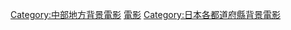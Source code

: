 {{日本行政區劃分類導航|背景電影}}
{{DEFAULTSORT:Niigata}}
[[Category:中部地方背景電影|Category:中部地方背景電影]]
[[Category:新潟縣背景作品|電影]]
[[Category:日本各都道府縣背景電影|Category:日本各都道府縣背景電影]]